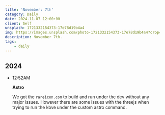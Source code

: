 ```yaml
---
title: 'November: 7th'
category: Daily
date: 2024-11-07 12:00:00
client: Self
unsplash: 1721332154373-17e78d19b4a4
img: https://images.unsplash.com/photo-1721332154373-17e78d19b4a4?crop=entropy&cs=srgb&fm=jpg&ixid=MnwzNjM5Nzd8MHwxfHJhbmRvbXx8fHx8fHx8fDE2ODE3NDg2ODY&ixlib=rb-4.0.3&q=85
description: November 7th.
tags:
    - daily
---
```



## 2024

-	12:52AM

	**Astro**

	We got the `rareicon.com` to build and run under the dev without any major issues.
	However there are some issues with the threejs when trying to run the kbve under the custom astro command.
	